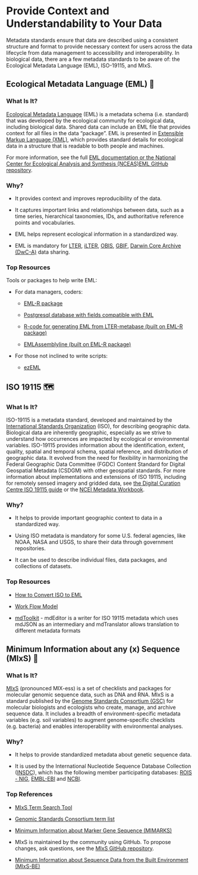 # Provide Context and Understandability to Your Data

Metadata standards ensure that data are described using a consistent structure and format to provide necessary context for users across the data lifecycle from data management to accessibility and interoperability. In biological data, there are a few metadata standards to be aware of: the Ecological Metadata Language (EML), ISO-19115, and MIxS.

## Ecological Metadata Language (EML) 🍃

### What Is It?

[Ecological Metadata Language](https://eml.ecoinformatics.org/eml-ecological-metadata-language) (EML) is a metadata schema (i.e. standard) that was developed by the ecological community for ecological data, including biological data. Shared data can include an EML file that provides context for all files in the data “package”. EML is presented in [Extensible Markup Language (XML)](https://www.w3schools.com/xml/), which provides standard details for ecological data in a structure that is readable to both people and machines.

For more information, see the full [EML documentation or the National Center for Ecological Analysis and Synthesis (NCEAS)](https://eml.ecoinformatics.org/eml-schema)[EML GitHub repository](https://github.com/NCEAS/eml).

### Why?

-   It provides context and improves reproducibility of the data.

-   It captures important links and relationships between data, such as a time series, hierarchical taxonomies, IDs, and authoritative reference points and vocabularies.

-   EML helps represent ecological information in a standardized way.

-   EML is mandatory for [LTER](https://lternet.edu/), [iLTER](https://www.ilter.network/), [OBIS](https://obis.org/), [GBIF](https://www.gbif.org/), [Darwin Core Archive (DwC-A)](https://www.gbif.org/darwin-core) data sharing.

### **Top Resources**

Tools or packages to help write EML:

-   For data managers, coders: 

    -   [EML-R package](https://cran.r-project.org/web/packages/EML/index.html)

    -   [Postgresql database with fields compatible with EML](https://github.com/lter/LTER-core-metabase)

    -   [R-code for generating EML from LTER-metabase (built on EML-R package)](https://github.com/BLE-LTER/MetaEgress)

    -   [EMLAssemblyline (built on EML-R package)](https://ediorg.github.io/EMLassemblyline/articles/overview.html)

-   For those not inclined to write scripts:

    -   [ezEML](https://ezeml.edirepository.org/)

## ISO 19115 🗺️

### **What Is It?**

ISO-19115 is a metadata standard, developed and maintained by the [International Standards Organization](https://www.iso.org/home.html) (ISO), for describing geographic data. Biological data are inherently geographic, especially as we strive to understand how occurrences are impacted by ecological or environmental variables. ISO-19115 provides information about the identification, extent, quality, spatial and temporal schema, spatial reference, and distribution of geographic data. It evolved from the need for flexibility in harmonizing the Federal Geographic Data Committee (FGDC) Content Standard for Digital Geospatial Metadata (CSDGM) with other geospatial standards. For more information about implementations and extensions of ISO 19115, including for remotely sensed imagery and gridded data, see [the Digital Curation Centre ISO 19115 guide](https://www.dcc.ac.uk/resources/metadata-standards/iso-19115) or the [NCEI Metadata Workbook](https://www.ncei.noaa.gov/sites/default/files/2020-04/ISO%2019115-2%20Workbook_Part%20II%20Extentions%20for%20imagery%20and%20Gridded%20Data.pdf).

### Why?

-   It helps to provide important geographic context to data in a standardized way.

-   Using ISO metadata is mandatory for some U.S. federal agencies, like NOAA, NASA and USGS, to share their data through government repositories.

-   It can be used to describe individual files, data packages, and collections of datasets.

### Top Resources

-   [How to Convert ISO to EML](https://nceas.github.io/arcticdatautils/reference/convert_iso_to_eml.html) 

-   [Work Flow Model](https://www.fgdc.gov/metadata/iso-implementation-model-workflow)

-   [mdToolkit](https://www.mdtoolkit.org/home) - mdEditor is a writer for ISO 19115 metadata which uses mdJSON as an intermediary and mdTranslator allows translation to different metadata formats

## Minimum Information about any (x) Sequence (MIxS) 🧬

### What Is It?

[MIxS](https://w3id.org/mixs) (pronounced MIX-ess) is a set of checklists and packages for molecular genomic sequence data, such as DNA and RNA. MIxS is a standard published by the [Genome Standards Consortium (GSC)](https://www.gensc.org/) for molecular biologists and ecologists who create, manage, and archive sequence data. It includes a breadth of environment-specific metadata variables (e.g. soil variables) to augment genome-specific checklists (e.g. bacteria) and enables interoperability with environmental analyses.

### Why?

-   It helps to provide standardized metadata about genetic sequence data.

-   It is used by the International Nucleotide Sequence Database Collection ([INSDC](https://www.insdc.org/)), which has the following member participating databases: [ROIS - NIG](https://www.ddbj.nig.ac.jp/index-e.html), [EMBL-EBI](https://www.ebi.ac.uk/ena/browser/home) and [NCBI](https://submit.ncbi.nlm.nih.gov/).

### Top References

-   [MIxS Term Search Tool](http://www.gensc.org/pages/standards/search-terms.html)

-   [Genomic Standards Consortium term list](https://genomicsstandardsconsortium.github.io/mixs/)

-   [Minimum Information about Marker Gene Sequence (MIMARKS)](https://www.nature.com/articles/nbt.1823)

-   MIxS is maintained by the community using GitHub. To propose changes, ask questions, see the [MIxS GitHub repository](https://github.com/GenomicsStandardsConsortium/mixs).

-   [Minimum Information about Sequence Data from the Built Environment (MIxS-BE)](https://www.ncbi.nlm.nih.gov/pmc/articles/PMC3869023/)
